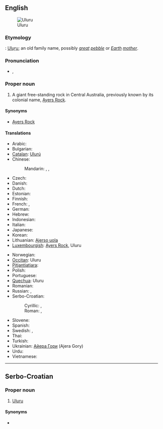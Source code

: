 {{also|Uluṟu}}
==English==
{{wikipedia}}
[[Image:Uluru_Australia%281%29.jpg|thumb|right|Uluru]]

===Etymology===
{{etyl|pjt|en}}: [[Uluṟu]]; an old family name, possibly ''[[great]] [[pebble]]'' or ''[[Earth]] [[mother]]''.

===Pronunciation===
* {{IPA|/ˈuluɹu/}}, {{X-SAMPA|/'ulur\u/}}

===Proper noun===
{{en-proper noun}}

# A giant free-standing rock in Central Australia, previously known by its colonial name, [[Ayers Rock]].

====Synonyms====
* [[Ayers Rock]]<!-- was it ever officially Ayer’s Rock with an apostrope? -->

====Translations====
{{trans-top|giant rock in Australia}}
* Arabic: {{t-|ar|أولورو|m|tr='uluuru}}
* Bulgarian: {{t-|bg|Улуру}}
* [[Catalan]]: [[Ulurú]]
* Chinese:
*: Mandarin: {{t|cmn|艾雅斯岩|tr=Àiyǎsī Yán|sc=Hani}}, {{t|cmn|烏魯汝|sc=Hani}}, {{t|cmn|乌鲁汝|tr=Wūlǔrǔ|sc=Hani}}
* Czech: {{t-|cs|Uluru}}
* Danish: {{t-|da|Uluru}}
* Dutch: {{t-|nl|Uluru}}
* Estonian: {{t-|et|Uluru}}
* Finnish: {{t-|fi|Uluru}}
* French: {{t-|fr|Ayers Rock}}, {{t-|fr|Uluru}}
* German: {{t-|de|Uluru}}
* Hebrew: {{t-|he|אולורו|m|tr=uluru}}
* Indonesian: {{t-|id|Uluru}}
* Italian: {{t-|it|Uluṟu}}
* Japanese: {{t-|ja|ウルル|tr=Ururu}}
* Korean: {{t-|ko|울루루|tr=Ulluru}}
* Lithuanian: [[Ajerso uola]]
* [[Luxembourgish]]: [[Ayers Rock]], Uluru
{{trans-mid}}
* Norwegian: {{t-|no|Uluru}}
* [[Occitan]]: Uluru
* [[Pitjantjatjara]]: {{unicode|[[Uluṟu]]}}
* Polish: {{t-|pl|Uluru}}
* Portuguese: {{t-|pt|Uluru|m}}
* [[Quechua]]: Uluru
* Romanian: {{t-|ro|Uluru}}
* Russian: {{t-|ru|Улуру|m|tr=Ulurú}}, {{t-|ru|Айерс-рок|m|tr=Ájers-rok}}
* Serbo-Croatian:
*: Cyrillic: {{t-|sh|Улуру|m|sc=Cyrl}}, {{t-|sh|Ајерс рок|m|sc=Cyrl}}
*: Roman: {{t-|sh|Uluru|m}}, {{t-|sh|Ajers rok|m}}
* Slovene: {{t-|sl|Uluru}}
* Spanish: {{t-|es|Uluru|m}}
* Swedish: {{t-|sv|Ayers Rock}}, {{t-|sv|Uluru}}
* Thai: {{t-|th|โขดหินอุลูรู|tr=kòht hĭn ùluru}}
* Turkish: {{t-|tr|Uluru}}
* Ukrainian: [[Айера Гори]] (Ajera Gory)
* Urdu: {{t-|ur|اولورو}}
* Vietnamese: {{t-|vi|Uluru}}
{{trans-bottom}}

----

==Serbo-Croatian==

===Proper noun===
{{sh-proper noun|g=m|r|Улуру}}

# [[Uluru#English|Uluru]]

====Synonyms====
* {{l|sh|Ajers rok}}
{{attention|sh|tone, decl}}